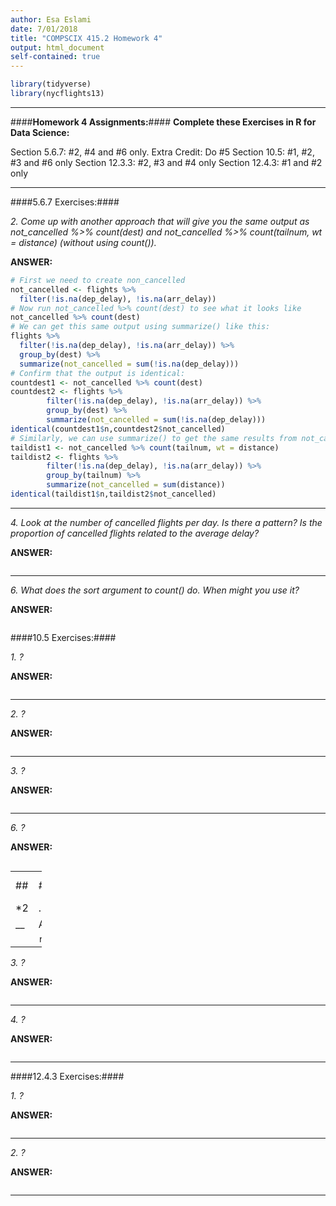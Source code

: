 ```yaml
---
author: Esa Eslami
date: 7/01/2018
title: "COMPSCIX 415.2 Homework 4"
output: html_document
self-contained: true
---
```


```r
library(tidyverse)
library(nycflights13)
```

* * * 

####__Homework 4 Assignments:__####
__Complete these Exercises in R for Data Science:__  

Section 5.6.7: #2, #4 and #6 only. Extra Credit: Do #5
Section 10.5: #1, #2, #3 and #6 only
Section 12.3.3: #2, #3 and #4 only
Section 12.4.3: #1 and #2 only

* * * 

####5.6.7 Exercises:####

*2. Come up with another approach that will give you the same output as not_cancelled %>% count(dest) and not_cancelled %>% count(tailnum, wt = distance) (without using count()).*

__ANSWER:__ 

```r
# First we need to create non_cancelled
not_cancelled <- flights %>% 
  filter(!is.na(dep_delay), !is.na(arr_delay))
# Now run not_cancelled %>% count(dest) to see what it looks like
not_cancelled %>% count(dest)
# We can get this same output using summarize() like this:
flights %>%
  filter(!is.na(dep_delay), !is.na(arr_delay)) %>%
  group_by(dest) %>%
  summarize(not_cancelled = sum(!is.na(dep_delay)))
# Confirm that the output is identical:
countdest1 <- not_cancelled %>% count(dest)
countdest2 <- flights %>%
        filter(!is.na(dep_delay), !is.na(arr_delay)) %>%
        group_by(dest) %>%
        summarize(not_cancelled = sum(!is.na(dep_delay)))
identical(countdest1$n,countdest2$not_cancelled)
# Similarly, we can use summarize() to get the same results from not_cancelled %>% count(tailnum, wt = distance) like this:
taildist1 <- not_cancelled %>% count(tailnum, wt = distance)
taildist2 <- flights %>%
        filter(!is.na(dep_delay), !is.na(arr_delay)) %>%
        group_by(tailnum) %>%
        summarize(not_cancelled = sum(distance))
identical(taildist1$n,taildist2$not_cancelled)
```

- - - 

*4. Look at the number of cancelled flights per day. Is there a pattern? Is the proportion of cancelled flights related to the average delay?*

__ANSWER:__ 

```r

```

- - - 

*6. What does the sort argument to count() do. When might you use it?*

__ANSWER:__ 

```r

```

####10.5 Exercises:####

*1. ?*

__ANSWER:__ 

```r

```

- - - 

*2. ?*

__ANSWER:__ 

```r

```

- - - 

*3. ?*

__ANSWER:__ 

```r

```

- - - 

*6. ?*

__ANSWER:__ 

```r

```

- - - 
####12.3.3 Exercises:####

*2. ?*

__ANSWER:__ 

```r

```

- - - 

*3. ?*

__ANSWER:__ 

```r

```

- - - 

*4. ?*

__ANSWER:__ 

```r

```

- - - 

####12.4.3 Exercises:####

*1. ?*

__ANSWER:__ 

```r

```

- - - 

*2. ?*

__ANSWER:__ 

```r

```

- - - 

